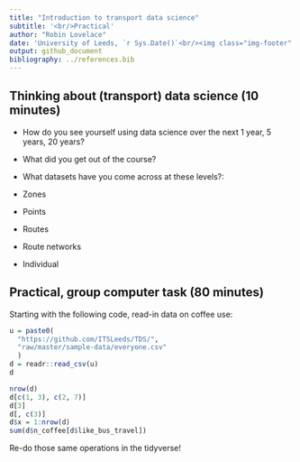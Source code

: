```yaml
---
title: "Introduction to transport data science"
subtitle: '<br/>Practical'
author: "Robin Lovelace"
date: 'University of Leeds, `r Sys.Date()`<br/><img class="img-footer" alt="" src="http://www.stephanehess.me.uk/images/picture3.png">'
output: github_document
bibliography: ../references.bib
---
```


## Thinking about (transport) data science (10 minutes)

- How do you see yourself using data science over the next 1 year, 5 years, 20 years?
- What did you get out of the course?
- What datasets have you come across at these levels?:

- Zones
- Points
- Routes
- Route networks
- Individual

## Practical, group computer task (80 minutes)

Starting with the following code, read-in data on coffee use:

```r
u = paste0(
  "https://github.com/ITSLeeds/TDS/",
  "raw/master/sample-data/everyone.csv"
  )
d = readr::read_csv(u)
d
```


```r
nrow(d)
d[c(1, 3), c(2, 7)]
d[3]
d[, c(3)]
d$x = 1:nrow(d)
sum(d$n_coffee[d$like_bus_travel])
```


Re-do those same operations in the tidyverse!